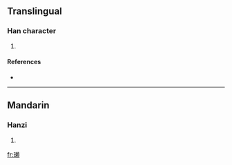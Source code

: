 ==Translingual==

===Han character===
{{Han char|rn=96|rad=玉|as=16|sn=20|four=|canj=一土木中金 (MGDLC)}}

# {{defn|Han|sort=玉16}}

====References====
* {{Han ref|kx=0745.100|dkj=21339|dj=1153.210|hdz=21145.140|uh=74CE|ud=29902}}

----

==Mandarin==

===Hanzi===
{{cmn-hanzi|pin=[[là]] ([[la4]])|wg=la<sup>4</sup>}}

# {{defn|Mandarin}}

[[fr:瓎]]